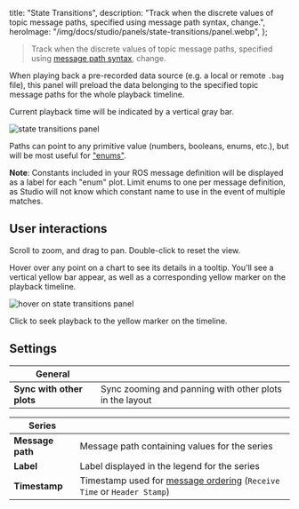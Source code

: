   title: "State Transitions",
  description:
    "Track when the discrete values of topic message paths, specified using message path syntax, change.",
  heroImage: "/img/docs/studio/panels/state-transitions/panel.webp",
};

> Track when the discrete values of topic message paths, specified using [message path syntax](/docs/studio/app-concepts/message-path-syntax), change.

When playing back a pre-recorded data source (e.g. a local or remote `.bag` file), this panel will preload the data belonging to the specified topic message paths for the whole playback timeline.

Current playback time will be indicated by a vertical gray bar.

![state transitions panel](/img/docs/studio/panels/state-transitions/panel.webp)

Paths can point to any primitive value (numbers, booleans, enums, etc.), but will be most useful for ["enums"](/docs/studio/annotating-data).

**Note**: Constants included in your ROS message definition will be displayed as a label for each "enum" plot. Limit enums to one per message definition, as Studio will not know which constant name to use in the event of multiple matches.

## User interactions

Scroll to zoom, and drag to pan. Double-click to reset the view.

Hover over any point on a chart to see its details in a tooltip. You'll see a vertical yellow bar appear, as well as a corresponding yellow marker on the playback timeline.

![hover on state transitions panel](/img/docs/studio/panels/state-transitions/hover.webp)

Click to seek playback to the yellow marker on the timeline.

## Settings

| General                   |                                                         |
| ------------------------- | ------------------------------------------------------- |
| **Sync with other plots** | Sync zooming and panning with other plots in the layout |

| Series           |                                                                                                                               |
| ---------------- | ----------------------------------------------------------------------------------------------------------------------------- |
| **Message path** | Message path containing values for the series                                                                                 |
| **Label**        | Label displayed in the legend for the series                                                                                  |
| **Timestamp**    | Timestamp used for [message ordering](/docs/studio/app-concepts/playback#message-ordering) (`Receive Time` or `Header Stamp`) |
